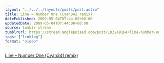 ```yaml
---
layout: "../../../layouts/posts/post.astro"
title: Line – Number One (Cyan341 remix)
datePublished: 2009-05-04T07:44:00+00:00
updatedDate: 2009-05-04T07:44:00+00:00
source: tumblr stream
tumblrUrl: https://stream.anglepoised.com/post/103249164/line-number-one-cyan341-remix
tags: ["linklog"]
format: "video"
---
```


[Line &#8211; Number One (Cyan341 remix)][1]

[1]: https://line.bandcamp.com/track/number-one-cyan341-remix
